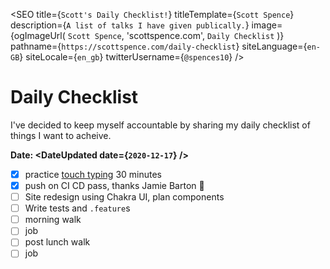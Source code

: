 
<SEO
  title={`Scott's Daily Checklist!`}
  titleTemplate={`Scott Spence`}
  description={`A list of talks I have given publically.`}
  image={ogImageUrl(
    `Scott Spence`,
    'scottspence.com',
    `Daily Checklist`
  )}
  pathname={`https://scottspence.com/daily-checklist`}
  siteLanguage={`en-GB`}
  siteLocale={`en_gb`}
  twitterUsername={`@spences10`}
/>

# Daily Checklist

I've decided to keep myself accountable by sharing my daily checklist
of things I want to acheive.

**Date: <DateUpdated date={`2020-12-17`} />**

- [x] practice [touch typing] 30 minutes
- [x] push on CI CD pass, thanks Jamie Barton 🙏
- [ ] Site redesign using Chakra UI, plan components
- [ ] Write tests and `.feature`s
- [ ] morning walk
- [ ] job
- [ ] post lunch walk
- [ ] job

<PopularPosts />

<!-- Links -->

[touch typing]: https://www.typingclub.com/
